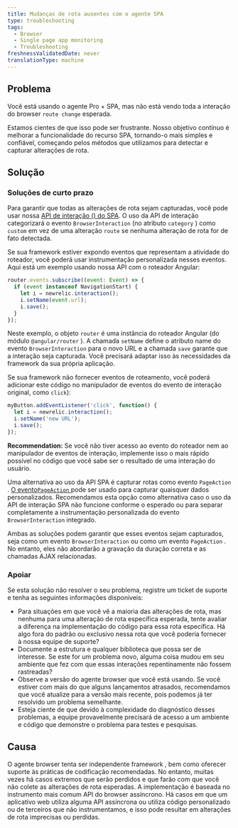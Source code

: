 ```yaml
---
title: Mudanças de rota ausentes com o agente SPA
type: troubleshooting
tags:
  - Browser
  - Single page app monitoring
  - Troubleshooting
freshnessValidatedDate: never
translationType: machine
---
```


## Problema

Você está usando o agente Pro + SPA, mas não está vendo toda a interação do browser `route change` esperada.

Estamos cientes de que isso pode ser frustrante. Nosso objetivo contínuo é melhorar a funcionalidade do recurso SPA, tornando-o mais simples e confiável, começando pelos métodos que utilizamos para detectar e capturar alterações de rota.

## Solução

### Soluções de curto prazo

Para garantir que todas as alterações de rota sejam capturadas, você pode usar nossa [API de interação () do SPA](/docs/browser/new-relic-browser/browser-agent-spa-api). O uso da API de interação categorizará o evento `BrowserInteraction` (no atributo `category` ) como `custom` em vez de uma alteração `route` se nenhuma alteração de rota for de fato detectada.

Se sua framework estiver expondo eventos que representam a atividade do roteador, você poderá usar instrumentação personalizada nesses eventos. Aqui está um exemplo usando nossa API com o roteador Angular:

```js
router.events.subscribe((event: Event) => {
  if (event instanceof NavigationStart) {
    let i = newrelic.interaction();
    i.setName(event.url);
    i.save();
  }
});
```

Neste exemplo, o objeto `router` é uma instância do roteador Angular (do módulo `@angular/router` ). A chamada `setName` define o atributo name do evento `BrowserInteraction` para o novo URL e a chamada `save` garante que a interação seja capturada. Você precisará adaptar isso às necessidades da framework da sua própria aplicação.

Se sua framework não fornecer eventos de roteamento, você poderá adicionar este código no manipulador de eventos do evento de interação original, como `click`):

```js
myButton.addEventListener('click', function() {
  let i = newrelic.interaction();
  i.setName('new URL');
  i.save();
});
```

<DoNotTranslate>**Recommendation:**</DoNotTranslate> Se você não tiver acesso ao evento do roteador nem ao manipulador de eventos de interação, implemente isso o mais rápido possível no código que você sabe ser o resultado de uma interação do usuário.

Uma alternativa ao uso da API SPA é capturar rotas como evento `PageAction` . [O evento`PageAction` ](/docs/browser/new-relic-browser/browser-agent-spa-api/add-page-action)pode ser usado para capturar quaisquer dados personalizados. Recomendamos esta opção como alternativa caso o uso da API de interação SPA não funcione conforme o esperado ou para separar completamente a instrumentação personalizada do evento `BrowserInteraction` integrado.

Ambas as soluções podem garantir que esses eventos sejam capturados, seja como um evento `BrowserInteraction` ou como um evento `PageAction` . No entanto, eles não abordarão a gravação da duração correta e as chamadas AJAX relacionadas.

### Apoiar

Se esta solução não resolver o seu problema, registre um ticket de suporte e tenha as seguintes informações disponíveis:

* Para situações em que você vê a maioria das alterações de rota, mas nenhuma para uma alteração de rota específica esperada, tente avaliar a diferença na implementação do código para essa rota específica. Há algo fora do padrão ou exclusivo nessa rota que você poderia fornecer à nossa equipe de suporte?
* Documente a estrutura e qualquer biblioteca que possa ser de interesse. Se este for um problema novo, alguma coisa mudou em seu ambiente que fez com que essas interações repentinamente não fossem rastreadas?
* Observe a versão do agente browser que você está usando. Se você estiver com mais do que alguns lançamentos atrasados, recomendamos que você atualize para a versão mais recente, pois podemos já ter resolvido um problema semelhante.
* Esteja ciente de que devido à complexidade do diagnóstico desses problemas, a equipe provavelmente precisará de acesso a um ambiente e código que demonstre o problema para testes e pesquisas.

## Causa

O agente browser tenta ser independente framework , bem como oferecer suporte às práticas de codificação recomendadas. No entanto, muitas vezes há casos extremos que serão perdidos e que farão com que você não colete as alterações de rota esperadas. A implementação é baseada no instrumento mais comum API do browser assíncrono. Há casos em que um aplicativo web utiliza alguma API assíncrona ou utiliza código personalizado ou de terceiros que não instrumentamos, e isso pode resultar em alterações de rota imprecisas ou perdidas.